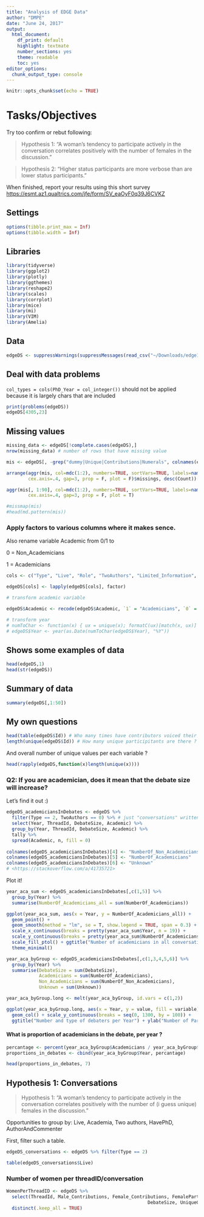 ```yaml
---
title: "Analysis of EDGE Data"
author: "DMPE"
date: "June 24, 2017"
output: 
  html_document: 
    df_print: default
    highlight: textmate
    number_sections: yes
    theme: readable
    toc: yes
editor_options: 
  chunk_output_type: console
---
```


```r
knitr::opts_chunk$set(echo = TRUE)
```

# Tasks/Objectives

Try too confirm or rebut following:

> Hypothesis 1: "A woman's tendency to participate actively in the conversation correlates positively with the number of females in the discussion."

> Hypothesis 2: "Higher status participants are more verbose than are lower status participants."
 
When finished, report your results using this short survey <https://esmt.az1.qualtrics.com/jfe/form/SV_eaOyF0q39J6CVKZ>


## Settings
```r
options(tibble.print_max = Inf)
options(tibble.width = Inf)
```


## Libraries

```r
library(tidyverse)
library(ggplot2)
library(plotly)
library(ggthemes)
library(reshape2)
library(scales)
library(corrplot)
library(mice)
library(mi)
library(VIM)
library(Amelia)
```

## Data

```r
edgeDS <- suppressWarnings(suppressMessages(read_csv("~/Downloads/edge1.1.csv", na = "NA")))
```

## Deal with data problems

`col_types = cols(PhD_Year = col_integer())` should not be applied because it is largely chars that are included

```r
print(problems(edgeDS))
edgeDS[4305,23]
```

## Missing values

```r
missing_data <- edgeDS[!complete.cases(edgeDS),]
nrow(missing_data) # number of rows that have missing value

mis <- edgeDS[, -grep("dummy|Unique|Contributions|Numerals", colnames(edgeDS))]

arrange(aggr(mis, col=mdc(1:2), numbers=TRUE, sortVars=TRUE, labels=names(mis), 
        cex.axis=.4, gap=3, prop = F, plot = F)$missings, desc(Count))[1:30, ]

aggr(mis[, 1:90], col=mdc(1:2), numbers=TRUE, sortVars=TRUE, labels=names(mis), 
        cex.axis=.4, gap=3, prop = F, plot = T)

#missmap(mis)
#head(md.pattern(mis))
```



### Apply factors to various columns where it makes sence. 

Also rename variable Academic from 0/1 to 

0 = Non_Academicians

1 = Academicians

```r
cols <- c("Type", "Live", "Role", "TwoAuthors", "Limited_Information", "Female", "Male", "Academic", "Job_Title_S", "Job_Title_S_num", "Department_S" ,"Department_S_num" ,"Discipline", "HavePhD", "AuthorAndCommenter", "PhD_Institution_SR_Bin", "Workplace_SR_Bin", "SR_Ranking_Dif", "PhD_Institution_US_IR_Bin", "Workplace_US_IR_Bin", "USA_I_Ranking_Dif", "PhD_Institution_US_Bin", "Workplace_US_Bin", "USA_Ranking_Dif", "AcademicHierarchyStrict")

edgeDS[cols] <- lapply(edgeDS[cols], factor)

# transform academic variable

edgeDS$Academic <- recode(edgeDS$Academic, `1` = "Academicians", `0` = "Non_Academicians", .default = "Unknown")

# transform year
# numToChar <- function(x) { ux = unique(x); formatC(ux)[match(x, ux)] }
# edgeDS$Year <- year(as.Date(numToChar(edgeDS$Year), "%Y"))

```


## Shows some examples of data

```r
head(edgeDS,1)
head(str(edgeDS))
```


## Summary of data
```r
summary(edgeDS[,1:50])
```

## My own questions

```r
head(table(edgeDS$Id)) # Who many times have contributors voiced their opinions in all discussions
length(unique(edgeDS$Id)) # How many unique participitants are there ?
```

And overall number of unique values per each variable ? 

```r
head(rapply(edgeDS,function(x)length(unique(x))))
```

### Q2: If you are academician, does it mean that the debate size will increase?

Let's find it out :)


```r
edgeDS_academiciansInDebates <- edgeDS %>% 
  filter(Type == 2, TwoAuthors == 0) %>% # just "conversations" written by 1 author
  select(Year, ThreadId, DebateSize, Academic) %>% 
  group_by(Year, ThreadId, DebateSize, Academic) %>% 
  tally %>% 
  spread(Academic, n, fill = 0)
  
colnames(edgeDS_academiciansInDebates)[4] <- "NumberOf_Non_Academicians"
colnames(edgeDS_academiciansInDebates)[5] <- "NumberOf_Academicians"
colnames(edgeDS_academiciansInDebates)[6] <- "Unknown"
# <https://stackoverflow.com/a/41735721>

```

Plot it!

```r
year_aca_sum <- edgeDS_academiciansInDebates[,c(1,5)] %>% 
  group_by(Year) %>% 
  summarise(NumberOf_Academicians_all = sum(NumberOf_Academicians))

ggplot(year_aca_sum, aes(x = Year, y = NumberOf_Academicians_all)) + 
  geom_point() +
  geom_smooth(method = "lm", se = T, show.legend = TRUE, span = 0.3) +
  scale_x_continuous(breaks = pretty(year_aca_sum$Year, n = 19)) +
  scale_y_continuous(breaks = pretty(year_aca_sum$NumberOf_Academicians_all, 20)) + 
  scale_fill_ptol() + ggtitle("Number of academicians in all conversations per Year", subtitle = "has very small growing tendency. Or, well, rather random") + ylab("Number of Academicians") + 
  theme_minimal()
```


```r
year_aca_byGroup <- edgeDS_academiciansInDebates[,c(1,3,4,5,6)] %>% 
  group_by(Year) %>% 
  summarise(DebateSize = sum(DebateSize), 
            Academicians = sum(NumberOf_Academicians), 
            Non_Academicians = sum(NumberOf_Non_Academicians), 
            Unknown = sum(Unknown))

year_aca_byGroup.long <- melt(year_aca_byGroup, id.vars = c(1,2))

ggplot(year_aca_byGroup.long, aes(x = Year, y = value, fill = variable)) + 
  geom_col() + scale_y_continuous(breaks = seq(0, 1300, by = 100)) + 
  ggtitle("Number and type of debaters per Year") + ylab("Number of Participitans") + labs(fill = "Type") + theme_minimal() + scale_fill_ptol() 
```

#### What is proportion of academicians in the debate, per year ?

```r
percantage <- percent(year_aca_byGroup$Academicians / year_aca_byGroup$DebateSize)
proportions_in_debates <- cbind(year_aca_byGroup$Year, percantage)
```

```r
head(proportions_in_debates, 7)
```


## Hypothesis 1: Conversations 

> Hypothesis 1: "A woman's tendency to participate actively in the conversation correlates positively with the number of (i guess unique) females in the discussion."

Opportunities to group by: Live, Academia, Two authors, HavePhD, AuthorAndCommenter

First, filter such a table. 

```r
edgeDS_conversations <- edgeDS %>% filter(Type == 2)
```

```r
table(edgeDS_conversations$Live)
```

### Number of women per threadID/conversation


```r
WomenPerThreadID <- edgeDS %>% 
  select(ThreadId, Male_Contributions, Female_Contributions, FemaleParticipation, 
                                                    DebateSize, UniqueContributors, UniqueMaleContributors, UniqueFemaleContributors, UniqueFemaleParticipation) %>% 
  distinct(.keep_all = TRUE)
```

















